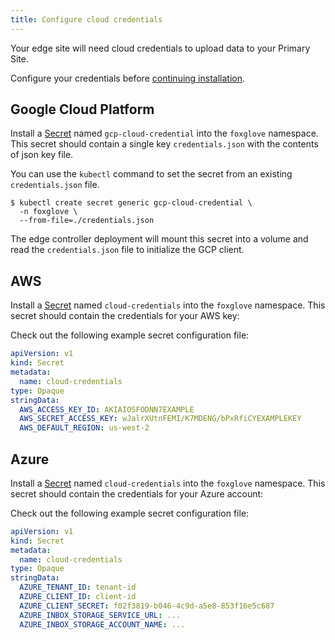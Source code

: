 ```yaml
---
title: Configure cloud credentials
---
```


Your edge site will need cloud credentials to upload data to your Primary Site.

Configure your credentials before [continuing installation](installation#install-the-release).

## Google Cloud Platform

Install a [Secret](https://kubernetes.io/docs/concepts/configuration/secret/) named
`gcp-cloud-credential` into the `foxglove` namespace. This secret should contain a single key `credentials.json` with the contents of json key file.

You can use the `kubectl` command to set the secret from an existing `credentials.json` file.

```shell
$ kubectl create secret generic gcp-cloud-credential \
  -n foxglove \
  --from-file=./credentials.json
```

The edge controller deployment will mount this secret into a volume and read the `credentials.json` file to initialize the GCP client.

## AWS

Install a [Secret](https://kubernetes.io/docs/concepts/configuration/secret/) named
`cloud-credentials` into the `foxglove` namespace. This secret should contain the credentials for your AWS key:

Check out the following example secret configuration file:

```yaml
apiVersion: v1
kind: Secret
metadata:
  name: cloud-credentials
type: Opaque
stringData:
  AWS_ACCESS_KEY_ID: AKIAIOSFODNN7EXAMPLE
  AWS_SECRET_ACCESS_KEY: wJalrXUtnFEMI/K7MDENG/bPxRfiCYEXAMPLEKEY
  AWS_DEFAULT_REGION: us-west-2
```

## Azure

Install a [Secret](https://kubernetes.io/docs/concepts/configuration/secret/) named
`cloud-credentials` into the `foxglove` namespace. This secret should contain the credentials for your Azure account:

Check out the following example secret configuration file:

```yaml
apiVersion: v1
kind: Secret
metadata:
  name: cloud-credentials
type: Opaque
stringData:
  AZURE_TENANT_ID: tenant-id
  AZURE_CLIENT_ID: client-id
  AZURE_CLIENT_SECRET: f02f3819-b046-4c9d-a5e8-853f16e5c687
  AZURE_INBOX_STORAGE_SERVICE_URL: ...
  AZURE_INBOX_STORAGE_ACCOUNT_NAME: ...
```
